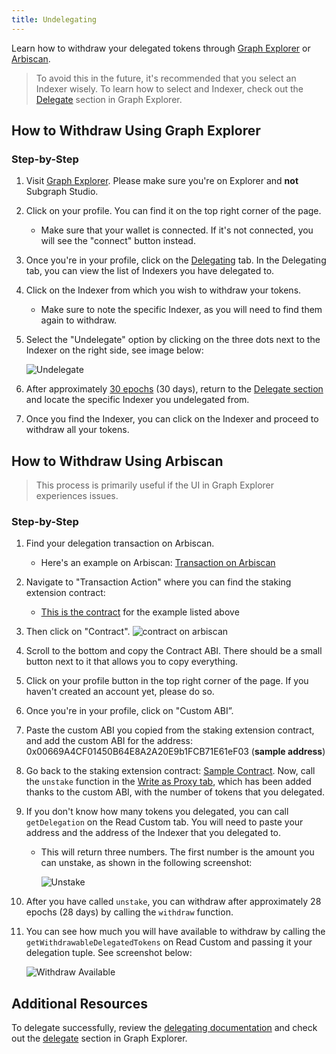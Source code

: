 ```yaml
---
title: Undelegating
---
```


Learn how to withdraw your delegated tokens through [Graph Explorer](https://thegraph.com/explorer) or [Arbiscan](https://arbiscan.io/).

> To avoid this in the future, it's recommended that you select an Indexer wisely. To learn how to select and Indexer, check out the [Delegate](https://thegraph.com/explorer/delegate?chain=arbitrum-one) section in Graph Explorer.

## How to Withdraw Using Graph Explorer

### Step-by-Step

1. Visit [Graph Explorer](https://thegraph.com/explorer). Please make sure you're on Explorer and **not** Subgraph Studio.
2. Click on your profile. You can find it on the top right corner of the page.
   - Make sure that your wallet is connected. If it's not connected, you will see the "connect" button instead.
3. Once you're in your profile, click on the [Delegating](https://thegraph.com/explorer/delegate?chain=arbitrum-one) tab. In the Delegating tab, you can view the list of Indexers you have delegated to.
4. Click on the Indexer from which you wish to withdraw your tokens.
   - Make sure to note the specific Indexer, as you will need to find them again to withdraw.
5. Select the "Undelegate" option by clicking on the three dots next to the Indexer on the right side, see image below:

   ![Undelegate](/img/undelegate-button.png)

6. After approximately [30 epochs](https://thegraph.com/explorer/network/epochs?chain=arbitrum-one) (30 days), return to the [Delegate section](https://thegraph.com/explorer/delegate?chain=arbitrum-one) and locate the specific Indexer you undelegated from.
7. Once you find the Indexer, you can click on the Indexer and proceed to withdraw all your tokens.

## How to Withdraw Using Arbiscan

> This process is primarily useful if the UI in Graph Explorer experiences issues.

### Step-by-Step

1. Find your delegation transaction on Arbiscan.
   - Here's an example on Arbiscan: [Transaction on Arbiscan](https://arbiscan.io/tx/0xcf2110eac897099f821064445041031efb32786392bdbe7544a4cb7a6b2e4f9a)
2. Navigate to "Transaction Action" where you can find the staking extension contract:
   - [This is the contract](https://arbiscan.io/address/0x00669A4CF01450B64E8A2A20E9b1FCB71E61eF03) for the example listed above
3. Then click on "Contract". ![contract on arbiscan](/img/Contract-Arbiscan.png)
4. Scroll to the bottom and copy the Contract ABI. There should be a small button next to it that allows you to copy everything.
5. Click on your profile button in the top right corner of the page. If you haven't created an account yet, please do so.
6. Once you're in your profile, click on "Custom ABI”.
7. Paste the custom ABI you copied from the staking extension contract, and add the custom ABI for the address: 0x00669A4CF01450B64E8A2A20E9b1FCB71E61eF03 (**sample address**)
8. Go back to the staking extension contract: [Sample Contract](https://arbiscan.io/address/0x00669A4CF01450B64E8A2A20E9b1FCB71E61eF03#writeProxyContract). Now, call the `unstake` function in the [Write as Proxy tab](https://arbiscan.io/address/0x00669A4CF01450B64E8A2A20E9b1FCB71E61eF03#writeProxyContract), which has been added thanks to the custom ABI, with the number of tokens that you delegated.
9. If you don't know how many tokens you delegated, you can call `getDelegation` on the Read Custom tab. You will need to paste your address and the address of the Indexer that you delegated to.

   - This will return three numbers. The first number is the amount you can unstake, as shown in the following screenshot:

     ![Unstake](/img/Unstake-amount.png)

10. After you have called `unstake`, you can withdraw after approximately 28 epochs (28 days) by calling the `withdraw` function.
11. You can see how much you will have available to withdraw by calling the `getWithdrawableDelegatedTokens` on Read Custom and passing it your delegation tuple. See screenshot below:

    ![Withdraw Available](/img/withdraw-available.png)

## Additional Resources

To delegate successfully, review the [delegating documentation](/resources/roles/delegating/) and check out the [delegate](https://thegraph.com/explorer/delegate?chain=arbitrum-one) section in Graph Explorer.
